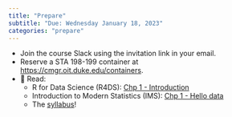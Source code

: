 ```yaml
---
title: "Prepare"
subtitle: "Due: Wednesday January 18, 2023"
categories: "prepare"
---
```


-   Join the course Slack using the invitation link in your email.
-   Reserve a STA 198-199 container at <https://cmgr.oit.duke.edu/containers>.
-   📖 Read:
    -   R for Data Science (R4DS): [Chp 1 - Introduction](https://r4ds.hadley.nz/intro.html)
    -   Introduction to Modern Statistics (IMS): [Chp 1 - Hello data](https://openintro-ims.netlify.app/data-hello.html)
    -   The [syllabus](/course-syllabus.html)!
